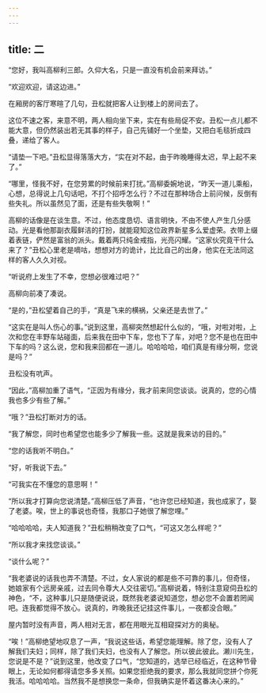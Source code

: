 ```yaml
---
---
---
```

title: 二
---




“您好，我叫高柳利三郎。久仰大名，只是一直没有机会前来拜访。”

“欢迎欢迎，请这边进。”

在厢房的客厅寒暄了几句，丑松就把客人让到楼上的房间去了。

这位不速之客，来意不明，两人相向坐下来，实在有些局促不安。丑松一点儿都不能大意，但仍然装出若无其事的样子，自己先铺好一个坐垫，又把白毛毯折成四叠，递给了客人。

“请垫一下吧。”丑松显得落落大方，“实在对不起，由于昨晚睡得太迟，早上起不来了。”

“哪里，怪我不好，在您劳累的时候前来打扰。”高柳委婉地说，“昨天一道儿乘船，心想，总得说上几句话吧，不打个招呼怎么行？不过在那种场合上前问候，反倒有些失礼。所以虽然见了面，还是有些失敬啊！”

高柳的话像是在谈生意。不过，他态度恳切、语言明快，不由不使人产生几分感动。光是看他那副衣履鲜洁的打扮，就能窥知这位政界新星多么爱虚荣。衣带上缀着表链，俨然是富翁的派头。戴着两只纯金戒指，光亮闪耀。“这家伙究竟干什么来了？”丑松心里老是嘀咕，想想对方的诡计，比比自己的出身，他实在无法同这样的客人久久对视。

“听说府上发生了不幸，您想必很难过吧？”

高柳向前凑了凑说。

“是的，”丑松望着自己的手，“真是飞来的横祸，父亲还是去世了。”

“这实在是叫人伤心的事。”说到这里，高柳突然想起什么似的，“哦，对啦对啦，上次和您在丰野车站碰面，后来我在田中下车，您也下了车，对吧？您不是也在田中下车的吗？这么说，您和我来回都在一道儿。哈哈哈哈，咱们真是有缘分啊，您说是吗？”

丑松没有吭声。

“因此，”高柳加重了语气，“正因为有缘分，我才前来同您谈谈。说真的，您的心情我也多少有些了解。”

“哦？”丑松打断对方的话。

“我了解您，同时也希望您也能多少了解我一些。这就是我来访的目的。”

“您的话我听不明白。”

“好，听我说下去。”

“可我实在不懂您的意思啊！”

“所以我才打算向您说清楚。”高柳压低了声音，“也许您已经知道，我也成家了，娶了老婆。唉，世上的事说也奇怪，我那口子她很了解您哩。”

“哈哈哈哈，夫人知道我？”丑松稍稍改变了口气，“可这又怎么样呢？”

“所以我才来找您谈谈。”

“谈什么呢？”

“我老婆说的话我也弄不清楚。不过，女人家说的都是些不可靠的事儿，但奇怪，她娘家有个远房亲戚，过去同令尊大人交往密切。”高柳说着，特别注意窥伺丑松的神色，“不，这种事儿只是随便说说，既然我老婆说知道您，想必您不会置若罔闻吧。连我都觉得不放心。说真的，昨晚我还记挂这件事儿，一夜都没合眼。”

屋内暂时没有声音，两人相对无言，都在用眼光互相窥探对方的奥秘。

“唉！”高柳绝望地叹息了一声，“我说这些话，希望您能理解。除了您，没有人了解我们夫妇；同样，除了我们夫妇，也没有人了解您。所以彼此彼此。濑川先生，您说是不是？”说到这里，他改变了口气，“您知道的，选举已经临近，在这种节骨眼上，无论如何都得请您多多关照。如果您拒绝我的要求，那么我就同您拼个你死我活。哈哈哈哈。当然我不是想换您一条命，但我确实是怀着这番决心来的。”